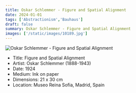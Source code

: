 ```yaml
---
title: Oskar Schlemmer - Figure and Spatial Alignment
date: 2024-01-01
tags: ['Abstractionism','Bauhaus']
draft: false
summary: Oskar Schlemmer - Figure and Spatial Alignment
images: ['/static/images/10189.jpg']
---
```


![Oskar Schlemmer - Figure and Spatial Alignment](/static/images/10189.jpg)

* Title: Figure and Spatial Alignment
* Artist: Oskar Schlemmer (1888-1943)
* Date: 1924
* Medium: Ink on paper
* Dimensions: 21 x 30 cm
* Location: Museo Reina Sofia, Madrid, Spain 


